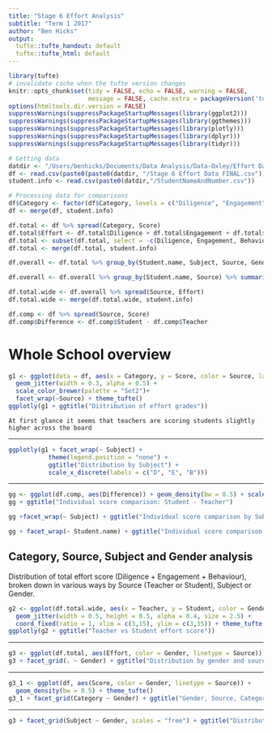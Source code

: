 ```yaml
---
title: "Stage 6 Effort Analysis"
subtitle: "Term 1 2017"
author: "Ben Hicks"
output:
  tufte::tufte_handout: default
  tufte::tufte_html: default
---
```


```r
library(tufte)
# invalidate cache when the tufte version changes
knitr::opts_chunk$set(tidy = FALSE, echo = FALSE, warning = FALSE, 
                      message = FALSE, cache.extra = packageVersion('tufte'))
options(htmltools.dir.version = FALSE)
suppressWarnings(suppressPackageStartupMessages(library(ggplot2)))
suppressWarnings(suppressPackageStartupMessages(library(ggthemes)))
suppressWarnings(suppressPackageStartupMessages(library(plotly)))
suppressWarnings(suppressPackageStartupMessages(library(dplyr)))
suppressWarnings(suppressPackageStartupMessages(library(tidyr)))

# Getting data 
datdir <- "/Users/benhicks/Documents/Data Analysis/Data-Oxley/Effort Data/2017 Term 1"
df <- read.csv(paste0(paste0(datdir, "/Stage 6 Effort Data FINAL.csv")))
student.info <- read.csv(paste0(datdir,"/StudentNameAndNumber.csv"))

# Processing data for comparisons
df$Category <- factor(df$Category, levels = c("Diligence", "Engagement", "Behaviour"))
df <- merge(df, student.info)

df.total <- df %>% spread(Category, Score)
df.total$Effort <- df.total$Diligence + df.total$Engagement + df.total$Behaviour
df.total <- subset(df.total, select = -c(Diligence, Engagement, Behaviour))
df.total <- merge(df.total, student.info)

df.overall <- df.total %>% group_by(Student.name, Subject, Source, Gender) %>% summarise(Effort = mean(Effort))

df.overall <- df.overall %>% group_by(Student.name, Source) %>% summarise(Effort = mean(Effort))

df.total.wide <- df.overall %>% spread(Source, Effort)
df.total.wide <- merge(df.total.wide, student.info)

df.comp <- df %>% spread(Source, Score)
df.comp$Difference <- df.comp$Student - df.comp$Teacher
```

# Whole School overview

``` r
g1 <- ggplot(data = df, aes(x = Category, y = Score, color = Source, label = Student.name)) + 
  geom_jitter(width = 0.3, alpha = 0.5) + 
  scale_color_brewer(palette = "Set2")+
  facet_wrap(~Source) + theme_tufte()
ggplotly(g1 + ggtitle("Distribution of effort grades"))
```

``` marginfigure
At first glance it seems that teachers are scoring students slightly higher across the board
```
----

``` r
ggplotly(g1 + facet_wrap(~ Subject) + 
           theme(legend.position = "none") + 
           ggtitle("Distribution by Subject") + 
           scale_x_discrete(labels = c("D", "E", "B")))
```

----

``` r
gg <- ggplot(df.comp, aes(Difference)) + geom_density(bw = 0.5) + scale_y_continuous(labels = NULL) + theme_tufte()
gg + ggtitle("Individual score comparison: Student - Teacher")
```

``` r
gg +facet_wrap(~ Subject) + ggtitle("Individual score camparison by Subject: Student - Teacher")
```

``` r
gg + facet_wrap(~ Student.name) + ggtitle("Individual score comparison by Student: Student - Teacher")
```

## Category, Source, Subject and Gender analysis

Distribution of total effort score (Diligence + Engagement + Behaviour), broken down in various ways by Source (Teacher or Student), Subject or Gender.

``` r
g2 <- ggplot(df.total.wide, aes(x = Teacher, y = Student, color = Gender, label = Student.name)) + 
  geom_jitter(width = 0.5, height = 0.5, alpha = 0.4, size = 2.5) + 
  coord_fixed(ratio = 1, xlim = c(3,15), ylim = c(3,15)) + theme_tufte()
ggplotly(g2 + ggtitle("Teacher vs Student effort score"))
```

----

``` r
g3 <- ggplot(df.total, aes(Effort, color = Gender, linetype = Source)) + geom_density(bw = 0.5) + theme_tufte()
g3 + facet_grid(. ~ Gender) + ggtitle("Distribution by gender and source")
```

----

``` r
g3_1 <- ggplot(df, aes(Score, color = Gender, linetype = Source)) +
  geom_density(bw = 0.5) + theme_tufte()
g3_1 + facet_grid(Category ~ Gender) + ggtitle("Gender, Source, Category comparison") + ggtitle("Distribution by category, source and gender")
```

----

``` r
g3 + facet_grid(Subject ~ Gender, scales = "free") + ggtitle("Distribution by gender, source and subject")
```

